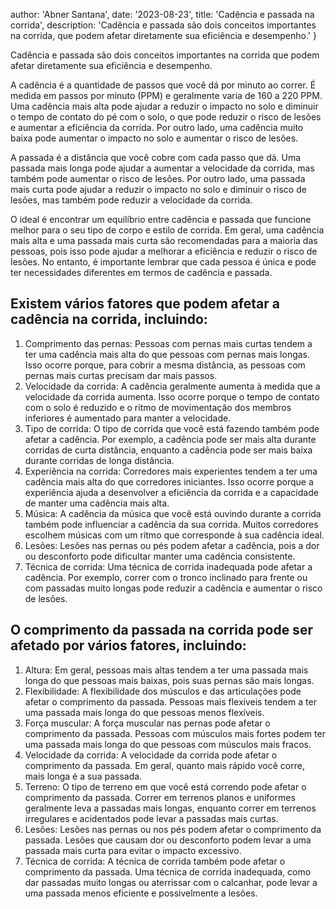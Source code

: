 
  author: 'Abner Santana',
  date: '2023-08-23',
  title: 'Cadência e passada na corrida',
  description:
  'Cadência e passada são dois conceitos importantes na corrida, que podem afetar diretamente sua eficiência e desempenho.'
}


Cadência e passada são dois conceitos importantes na corrida que podem afetar diretamente sua eficiência e desempenho.

A cadência é a quantidade de passos que você dá por minuto ao correr. É medida em passos por minuto (PPM) e geralmente varia de 160 a 220 PPM. Uma cadência mais alta pode ajudar a reduzir o impacto no solo e diminuir o tempo de contato do pé com o solo, o que pode reduzir o risco de lesões e aumentar a eficiência da corrida. Por outro lado, uma cadência muito baixa pode aumentar o impacto no solo e aumentar o risco de lesões.

A passada é a distância que você cobre com cada passo que dá. Uma passada mais longa pode ajudar a aumentar a velocidade da corrida, mas também pode aumentar o risco de lesões. Por outro lado, uma passada mais curta pode ajudar a reduzir o impacto no solo e diminuir o risco de lesões, mas também pode reduzir a velocidade da corrida.

O ideal é encontrar um equilíbrio entre cadência e passada que funcione melhor para o seu tipo de corpo e estilo de corrida. Em geral, uma cadência mais alta e uma passada mais curta são recomendadas para a maioria das pessoas, pois isso pode ajudar a melhorar a eficiência e reduzir o risco de lesões. No entanto, é importante lembrar que cada pessoa é única e pode ter necessidades diferentes em termos de cadência e passada.

## Existem vários fatores que podem afetar a cadência na corrida, incluindo:

1. Comprimento das pernas: Pessoas com pernas mais curtas tendem a ter uma cadência mais alta do que pessoas com pernas mais longas. Isso ocorre porque, para cobrir a mesma distância, as pessoas com pernas mais curtas precisam dar mais passos.
2. Velocidade da corrida: A cadência geralmente aumenta à medida que a velocidade da corrida aumenta. Isso ocorre porque o tempo de contato com o solo é reduzido e o ritmo de movimentação dos membros inferiores é aumentado para manter a velocidade.
3. Tipo de corrida: O tipo de corrida que você está fazendo também pode afetar a cadência. Por exemplo, a cadência pode ser mais alta durante corridas de curta distância, enquanto a cadência pode ser mais baixa durante corridas de longa distância.
4. Experiência na corrida: Corredores mais experientes tendem a ter uma cadência mais alta do que corredores iniciantes. Isso ocorre porque a experiência ajuda a desenvolver a eficiência da corrida e a capacidade de manter uma cadência mais alta.
5. Música: A cadência da música que você está ouvindo durante a corrida também pode influenciar a cadência da sua corrida. Muitos corredores escolhem músicas com um ritmo que corresponde à sua cadência ideal.
6. Lesões: Lesões nas pernas ou pés podem afetar a cadência, pois a dor ou desconforto pode dificultar manter uma cadência consistente.
7. Técnica de corrida: Uma técnica de corrida inadequada pode afetar a cadência. Por exemplo, correr com o tronco inclinado para frente ou com passadas muito longas pode reduzir a cadência e aumentar o risco de lesões.

## O comprimento da passada na corrida pode ser afetado por vários fatores, incluindo:

1. Altura: Em geral, pessoas mais altas tendem a ter uma passada mais longa do que pessoas mais baixas, pois suas pernas são mais longas.
2. Flexibilidade: A flexibilidade dos músculos e das articulações pode afetar o comprimento da passada. Pessoas mais flexíveis tendem a ter uma passada mais longa do que pessoas menos flexíveis.
3. Força muscular: A força muscular nas pernas pode afetar o comprimento da passada. Pessoas com músculos mais fortes podem ter uma passada mais longa do que pessoas com músculos mais fracos.
4. Velocidade da corrida: A velocidade da corrida pode afetar o comprimento da passada. Em geral, quanto mais rápido você corre, mais longa é a sua passada.
5. Terreno: O tipo de terreno em que você está correndo pode afetar o comprimento da passada. Correr em terrenos planos e uniformes geralmente leva a passadas mais longas, enquanto correr em terrenos irregulares e acidentados pode levar a passadas mais curtas.
6. Lesões: Lesões nas pernas ou nos pés podem afetar o comprimento da passada. Lesões que causam dor ou desconforto podem levar a uma passada mais curta para evitar o impacto excessivo.
7. Técnica de corrida: A técnica de corrida também pode afetar o comprimento da passada. Uma técnica de corrida inadequada, como dar passadas muito longas ou aterrissar com o calcanhar, pode levar a uma passada menos eficiente e possivelmente a lesões.

 <ReactTinyLink
              cardSize="large"
              showGraphic={true}
              maxLine={2}
              minLine={1}
              url="https://www.youtube.com/watch?v=XuSlKfckxgc"
        />